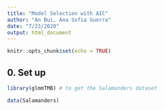 ```yaml
---
title: "Model Selection with AIC"
author: "An Bui, Ana Sofia Guerra"
date: "7/23/2020"
output: html_document
---
```


```r
knitr::opts_chunk$set(echo = TRUE)
```

## 0. Set up
```r
library(glmmTMB) # to get the Salamanders dataset

data(Salamanders)
```

